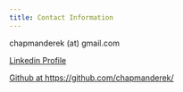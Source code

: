 ```yaml
---
title: Contact Information
---
```


chapmanderek (at) gmail.com

[Linkedin Profile](https://www.linkedin.com/in/dchapman-uiuc)

[Github at https://github.com/chapmanderek/](https://github.com/chapmanderek/)